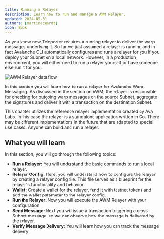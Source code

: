```yaml
---
title: Running a Relayer
description: Learn how to run and manage a AWM Relayer.
updated: 2024-05-31
authors: [martineckardt]
icon: Book
---
```


As you know now Teleporter requires a running relayer to deliver the warp messages underlying it. So far we just assumed a relayer is running and in fact Avalanche CLI automatically configures and runs a relayer for you if you deploy your Subnet on a local network. However, in a production environment, you will either need to run a relayer yourself or have someone else run it for you.

![AWM Relayer data flow](/course-images/teleporter/teleporter-source-destination-with-relayer.png)

In this section you will learn how to run a relayer for Avalanche Warp Messaging. As discussed in the section on AWM, the relayer is responsible for checking for outgoing warp messages on the source Subnet, aggregate the signatures and deliver it with a transaction on the destination Subnet.

This chapter utilizes the reference relayer implementation created by Ava Labs. In this case the relayer is a standalone application written in Go. There may be different implementations in the future that are adapted to special use cases. Anyone can build and run a relayer.

## What you will learn

In this section, you will go through the following topics:

- **Run a Relayer:** You will understand the basic commands to run a local relayer.
- **Relayer Config:** Here, you will understand how to configure the relayer by creating a relayer config file. This file serves as a blueprint for the relayer's functionality and behavior.
- **Wallet:** Create a wallet for the relayer, fund it with testnet tokens and add the wallet parameter to the relayer config.
- **Run the Relayer:** Now you will execute the AWM Relayer with your configuration 
- **Send Message:** Next you will issue a transaction triggering a cross-Subnet message, so we can observe how the message is delivered by the relayer.
- **Verify Message Delivery:** You will learn how you can track the message delivery 